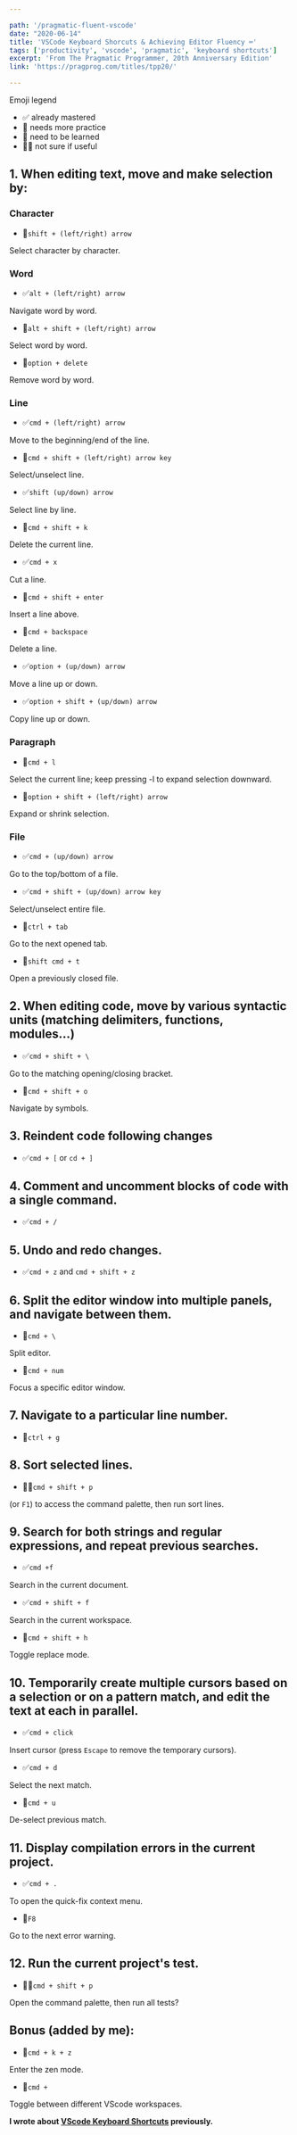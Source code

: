 ```yaml
---

path: '/pragmatic-fluent-vscode'
date: "2020-06-14"
title: 'VSCode Keyboard Shorcuts & Achieving Editor Fluency ⌨️'
tags: ['productivity', 'vscode', 'pragmatic', 'keyboard shortcuts']
excerpt: 'From The Pragmatic Programmer, 20th Anniversary Edition'
link: 'https://pragprog.com/titles/tpp20/'

---
```


Emoji legend
- ✅ already mastered
- 🥊 needs more practice
- 📕 need to be learned
- 🤷‍♀️ not sure if useful

## 1. When editing text, move and make selection by:
### Character

- 🥊`shift + (left/right) arrow`

Select character by character.

### Word
- ✅`alt + (left/right) arrow`

Navigate word by word.

- 🥊`alt + shift + (left/right) arrow`

Select word by word.

- 📕`option + delete`

Remove word by word.

### Line
- ✅`cmd + (left/right) arrow`

Move to the beginning/end of the line.

- 🥊`cmd + shift + (left/right) arrow key`

Select/unselect line.

- ✅`shift (up/down) arrow`

Select line by line.

- 🥊`cmd + shift + k`

Delete the current line.

- ✅`cmd + x`

Cut a line.

- 📕`cmd + shift + enter`

Insert a line above.

- 📕`cmd + backspace`

Delete a line.

- ✅`option + (up/down) arrow`

Move a line up or down.

- ✅`option + shift + (up/down) arrow`

Copy line up or down.

### Paragraph

- 📕`cmd + l`

Select the current line; keep pressing -l to expand selection downward.

- 📕`option + shift + (left/right) arrow`

Expand or shrink selection.

### File

- ✅`cmd + (up/down) arrow`

Go to the top/bottom of a file.

- ✅`cmd + shift + (up/down) arrow key`

Select/unselect entire file.

- 🥊`ctrl + tab`

Go to the next opened tab.

- 🥊`shift cmd + t`

Open a previously closed file.

## 2. When editing code, move by various syntactic units (matching delimiters, functions, modules...)
- ✅`cmd + shift + \`

Go to the matching opening/closing bracket.

- 📕`cmd + shift + o`

Navigate by symbols.

## 3. Reindent code following changes
- ✅`cmd + [` or `cd + ]`

## 4. Comment and uncomment blocks of code with a single command.
- ✅`cmd + /`

## 5. Undo and redo changes.
- ✅`cmd + z` and `cmd + shift + z`

## 6. Split the editor window into multiple panels, and navigate between them.
- 🥊`cmd + \`

Split editor.

- 📕`cmd + num`

Focus a specific editor window.

## 7. Navigate to a particular line number.
- 📕`ctrl + g`

## 8. Sort selected lines.
- 🤷‍♀️`cmd + shift + p`

(or `F1`) to access the command palette, then run sort lines.

## 9. Search for both strings and regular expressions, and repeat previous searches.
- ✅`cmd +f`

Search in the current document.

- ✅`cmd + shift + f`

Search in the current workspace.

- 📕`cmd + shift + h`

Toggle replace mode.

## 10. Temporarily create multiple cursors based on a selection or on a pattern match, and edit the text at each in parallel.
- ✅`cmd + click`

Insert cursor (press `Escape` to remove the temporary cursors).

- ✅`cmd + d`

Select the next match.

- 📕`cmd + u`

De-select previous match.

## 11. Display compilation errors in the current project.
- ✅`cmd + .`

To open the quick-fix context menu.

- 📕`F8`

Go to the next error warning.

## 12. Run the current project's test.

- 🤷‍♀️`cmd + shift + p`

Open the command palette, then run all tests?

## Bonus (added by me):
- 📕`cmd + k + z`

Enter the zen mode.

- 📕`cmd + `

Toggle between different VScode workspaces.

**I wrote about [VScode Keyboard Shortcuts](https://includejs.dev/vscode-shortcuts) previously.**